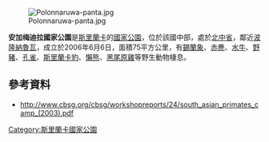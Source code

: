 {{coord|7|54|04.24|N|80|56|13.71|E|display=title}}
[[Image:Polonnaruwa-panta.jpg|thumb]]

'''安加梅迪拉國家公園'''是[[斯里蘭卡|斯里蘭卡]]的[[國家公園|國家公園]]，位於該國中部，處於[[北中省_(斯里蘭卡)|北中省]]，鄰近[[波隆納魯瓦|波隆納魯瓦]]，成立於2006年6月6日，面積75平方公里，有[[錫蘭象|錫蘭象]]、[[赤麂|赤麂]]、[[水牛|水牛]]、[[野豬|野豬]]、[[孔雀|孔雀]]、[[斯里蘭卡豹|斯里蘭卡豹]]、[[懶熊|懶熊]]、[[黑尾原雞|黑尾原雞]]等野生動物棲息。

==參考資料==
* http://www.cbsg.org/cbsg/workshopreports/24/south_asian_primates_camp_(2003).pdf {{Wayback|url=http://www.cbsg.org/cbsg/workshopreports/24/south_asian_primates_camp_(2003).pdf |date=20120509031031 }}

{{SriLanka-geo-stub}}
[[Category:斯里蘭卡國家公園|Category:斯里蘭卡國家公園]]